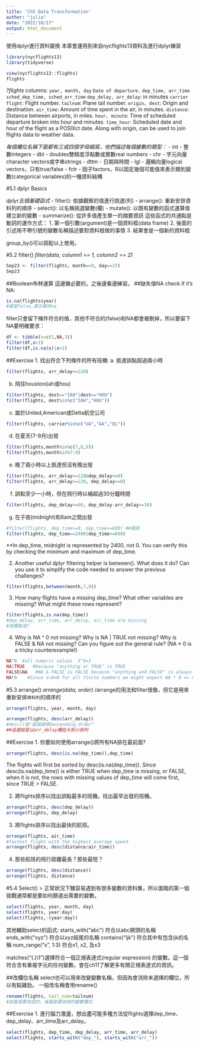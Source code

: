 ```yaml
---
title: 'Ch5 Data Transformation'
author: "julia"
date: "2022/10/17"
output: html_document
---
```


使用dplyr進行資料變換
本章會運用到來自nycflights13資料及進行dplyr練習
```r
library(nycflights13)
library(tidyverse)
```

```r
view(nycflights13::flights)
flights
```
*?flights*
columns:
`year, month, day`
`Date of departure.`
`dep_time, arr_time`
`sched_dep_time, sched_arr_time`
`dep_delay, arr_delay`: in minutes
`carrier`
`flight`: Flight number.
`tailnum`: Plane tail number.
`origin, dest`: Origin and destination.
`air_time`: Amount of time spent in the air, in minutes.
`distance`: Distance between airports, in miles.
`hour, minute`: Time of scheduled departure broken into hour and minutes.
`time_hour`: Scheduled date and hour of the flight as a POSIXct date. Along with origin, can be used to join flights data to weather data.

*每個欄位名稱下面都有三或四個字母縮寫，他們描述每個變數的類型：*
- int - 整數integers
- dbl - doubles雙精度浮點數或實數real numbers
- chr - 字元向量character vectors或字串strings
- dttm - 日期與時間
- lgl - 邏輯向量logical vectors，只有true/false
- fctr - 因子factors，R以固定幾個可能值來表示類別變數(categorical variables)的一種資料結構

#5.1 dplyr Basics

*dplyr五個基礎函式*
- filter(): 依據觀察的值進行挑選(列)
- arrange(): 重新安排資料列的順序
- select(): 以名稱挑選變數(欄)
- mutate(): 以既有變數的函式運算值建立新的變數
- summarize(): 從許多值產生單一的摘要資訊
這些函式的共通點是動詞的運作方式：
1. 第一個引數(argument)是一個資料框(data frame)
2. 後面的引述用不帶引號的變數名稱描述要對資料框做的事情
3. 結果會是一個新的資料框

group_by()可以搭配以上使用。

#5.2 filter()
*filter(data, column1 == 1, column2 == 2)*

```r
Sep23 <- filter(flights, month==9, day==23)
Sep23
```
##Boolean布林運算
這邊蠻必要的，之後邊看邊練習。
##缺失值NA
check if it's NA:
```R
is.na(flights$year)
#都是false,表示都非na
```
filter只會留下條件符合的值，其他不符合的(false)和NA都會被刪掉，所以要留下NA要明確要求：
```R
df <- tibble(x=c(1,NA,3))
filter(df,x>1)
filter(df,is.na(x)|x>1)
```
##Exercise
1. 找出符合下列條件的所有班機:
a. 抵達誤點超過兩小時
```r
filter(flights, arr_delay>=120)
```
b. 飛往houston(iah或hou)
```r
filter(flights, dest=="IAH"|dest=="HOU")
filter(flights, dest%in%c("IAH","HOU"))
```
c. 屬於United,American或Delta航空公司
```R
filter(flights, carrier%in%c("UA","AA","DL"))
```
d. 在夏天(7-9月)出發
```r
filter(flights,month%in%c(7,8,9))
filter(flights,month%in%7:9)
```

e. 晚了兩小時以上抵達但沒有晚出發
```r
filter(flights, arr_delay>=120&dep_delay<=0)
filter(flights, arr_delay>=120, dep_delay<=0)
```
f. 誤點至少一小時，但在飛行時以補超過30分鐘時間
```r
filter(flights, dep_delay>=60, dep_delay-arr_delay>=30)
```
g. 在子夜(midnight)和6am之間出發
```r
#filter(flights, dep_time>=0, dep_time<=600) ##錯誤
filter(flights, dep_time==2400|dep_time<=600)
```
**In dep_time, midnight is represented by 2400, not 0. You can verify this by checking the minimum and maximum of dep_time.

2. Another useful dplyr filtering helper is between(). What does it do? Can you use it to simplify the code needed to answer the previous challenges?
```r
filter(flights,between(month,7,9))
```

3. How many flights have a missing dep_time? What other variables are missing? What might these rows represent?
```r
filter(flights,is.na(dep_time))
#dep_delay, arr_time, arr_delay, air_time are missing
#班機取消?
```
4. Why is NA ^ 0 not missing? Why is NA | TRUE not missing? Why is FALSE & NA not missing? Can you figure out the general rule? (NA * 0 is a tricky counterexample!)
```r
NA^0  #all numeric values  X^0=1
NA|TRUE   #because "anything or TRUE" is TRUE
FALSE&NA   #NA & FALSE is FALSE because "anything and FALSE" is always FALSE
NA*0    #Since x∗0=0 for all finite numbers we might expect NA * 0 == 0, but that’s not the case. The reason that NA * 0 != 0 is that 0*∞ and 0*−∞ are undefined. R represents undefined results as NaN, which is an abbreviation of “not a number”.
```

#5.3 arrange()
*arrange(data, order)*
/arrange的用法和filter很像，但它是用來重新安排`資料列`的順序的

```r
arrange(flights, year, month, day)

arrange(flights, desc(arr_delay))
#desc()指"遞減順序Descending Order"
##這邊就是以arr_delay欄從大到小排列
```
##Exercise
1. 你要如何使用arrange()將所有NA排在最前面?
```R
arrange(flights, desc(is.na(dep_time)),dep_time)
```
The flights will first be sorted by desc(is.na(dep_time)). Since desc(is.na(dep_time)) is either TRUE when dep_time is missing, or FALSE, when it is not, the rows with missing values of dep_time will come first, since TRUE > FALSE.

2. 將flights排序以找出誤點最多的班機。找出最早出發的班機。
```r
arrange(flights, desc(dep_delay))
arrange(flights, dep_delay)
```

3. 將flights排序以找出最快的航班。
```r
arrange(flights, air_time)
#fastest flight with the highest average speed
arrange(flights, desc(distance/air_time))
```

4. 那些航班的飛行距離最長？那些最短？
```r
arrange(flights, desc(distance))
arrange(flights, distance)
```

#5.4 Select()
> 正常狀況下鰻容易遇到有很多變數的資料集，所以面臨的第一個挑戰通常都是要如何篩選出需要的變數。

```r
select(flights, year, month, day)
select(flights, year:day)
select(flights,-(year:day))
```
其他輔助select的函式:
starts_with("abc")  符合以abc開頭的名稱
ends_with("xyz")  符合以xyz結尾的名稱
contains("ijk")  符合其中有包含ijk的名稱
num_range("x", 1:3)  符合x1, x2, 及x3

matches("(.)\\1")選擇符合一個正規表達式(regular expression) 的變數。這一個符合含有重複字元的任何變數。會在ch11了解更多有關正規表達式的資訊。

##改欄位名稱
select也可以用來改變變數名稱，但因為會消除未選擇的欄位，所以有點雞肋。
一般改名稱會用rename()
```r
rename(flights, tail_num=tailnum)
#前面是要改成的，後面是要改掉的變數欄位
```

##Exercise
1. 進行腦力激盪，想出盡可能多種方法從flights選擇dep_time、dep_delay、arr_time及arr_delay。
```r
select(flights, dep_time, dep_delay, arr_time, arr_delay)
select(flights, starts_with("dep_"), starts_with("arr_"))
```
































































